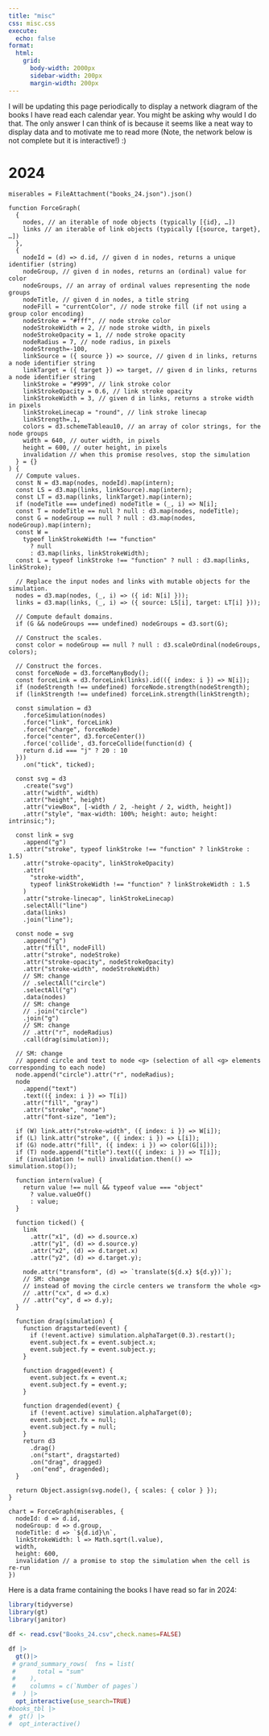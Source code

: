 ```yaml
---
title: "misc"
css: misc.css
execute:
  echo: false
format:
  html:
    grid:
      body-width: 2000px
      sidebar-width: 200px
      margin-width: 200px
---
```


I will be updating this page periodically to display a network diagram of the books I have read each calendar year. You might be asking why would I do that. The only answer I can think of is because it seems like a neat way to display data and to motivate me to read more (Note, the network below is not complete but it is interactive!) :)

# 2024

```ojs
miserables = FileAttachment("books_24.json").json()

function ForceGraph(
  {
    nodes, // an iterable of node objects (typically [{id}, …])
    links // an iterable of link objects (typically [{source, target}, …])
  },
  {
    nodeId = (d) => d.id, // given d in nodes, returns a unique identifier (string)
    nodeGroup, // given d in nodes, returns an (ordinal) value for color
    nodeGroups, // an array of ordinal values representing the node groups
    nodeTitle, // given d in nodes, a title string
    nodeFill = "currentColor", // node stroke fill (if not using a group color encoding)
    nodeStroke = "#fff", // node stroke color
    nodeStrokeWidth = 2, // node stroke width, in pixels
    nodeStrokeOpacity = 1, // node stroke opacity
    nodeRadius = 7, // node radius, in pixels
    nodeStrength=-100,
    linkSource = ({ source }) => source, // given d in links, returns a node identifier string
    linkTarget = ({ target }) => target, // given d in links, returns a node identifier string
    linkStroke = "#999", // link stroke color
    linkStrokeOpacity = 0.6, // link stroke opacity
    linkStrokeWidth = 3, // given d in links, returns a stroke width in pixels
    linkStrokeLinecap = "round", // link stroke linecap
    linkStrength=.1,
    colors = d3.schemeTableau10, // an array of color strings, for the node groups
    width = 640, // outer width, in pixels
    height = 600, // outer height, in pixels
    invalidation // when this promise resolves, stop the simulation
  } = {}
) {
  // Compute values.
  const N = d3.map(nodes, nodeId).map(intern);
  const LS = d3.map(links, linkSource).map(intern);
  const LT = d3.map(links, linkTarget).map(intern);
  if (nodeTitle === undefined) nodeTitle = (_, i) => N[i];
  const T = nodeTitle == null ? null : d3.map(nodes, nodeTitle);
  const G = nodeGroup == null ? null : d3.map(nodes, nodeGroup).map(intern);
  const W =
    typeof linkStrokeWidth !== "function"
      ? null
      : d3.map(links, linkStrokeWidth);
  const L = typeof linkStroke !== "function" ? null : d3.map(links, linkStroke);

  // Replace the input nodes and links with mutable objects for the simulation.
  nodes = d3.map(nodes, (_, i) => ({ id: N[i] }));
  links = d3.map(links, (_, i) => ({ source: LS[i], target: LT[i] }));

  // Compute default domains.
  if (G && nodeGroups === undefined) nodeGroups = d3.sort(G);

  // Construct the scales.
  const color = nodeGroup == null ? null : d3.scaleOrdinal(nodeGroups, colors);

  // Construct the forces.
  const forceNode = d3.forceManyBody();
  const forceLink = d3.forceLink(links).id(({ index: i }) => N[i]);
  if (nodeStrength !== undefined) forceNode.strength(nodeStrength);
  if (linkStrength !== undefined) forceLink.strength(linkStrength);

  const simulation = d3
    .forceSimulation(nodes)
    .force("link", forceLink)
    .force("charge", forceNode)
    .force("center", d3.forceCenter())
    .force('collide', d3.forceCollide(function(d) {
    return d.id === "j" ? 20 : 10
  }))
    .on("tick", ticked);

  const svg = d3
    .create("svg")
    .attr("width", width)
    .attr("height", height)
    .attr("viewBox", [-width / 2, -height / 2, width, height])
    .attr("style", "max-width: 100%; height: auto; height: intrinsic;");

  const link = svg
    .append("g")
    .attr("stroke", typeof linkStroke !== "function" ? linkStroke : 1.5)
    .attr("stroke-opacity", linkStrokeOpacity)
    .attr(
      "stroke-width",
      typeof linkStrokeWidth !== "function" ? linkStrokeWidth : 1.5
    )
    .attr("stroke-linecap", linkStrokeLinecap)
    .selectAll("line")
    .data(links)
    .join("line");

  const node = svg
    .append("g")
    .attr("fill", nodeFill)
    .attr("stroke", nodeStroke)
    .attr("stroke-opacity", nodeStrokeOpacity)
    .attr("stroke-width", nodeStrokeWidth)
    // SM: change
    // .selectAll("circle")
    .selectAll("g")
    .data(nodes)
    // SM: change
    // .join("circle")
    .join("g")
    // SM: change
    // .attr("r", nodeRadius)
    .call(drag(simulation));

  // SM: change
  // append circle and text to node <g> (selection of all <g> elements corresponding to each node)
  node.append("circle").attr("r", nodeRadius);
  node
    .append("text")
    .text(({ index: i }) => T[i])
    .attr("fill", "gray")
    .attr("stroke", "none")
    .attr("font-size", "1em");

  if (W) link.attr("stroke-width", ({ index: i }) => W[i]);
  if (L) link.attr("stroke", ({ index: i }) => L[i]);
  if (G) node.attr("fill", ({ index: i }) => color(G[i]));
  if (T) node.append("title").text(({ index: i }) => T[i]);
  if (invalidation != null) invalidation.then(() => simulation.stop());

  function intern(value) {
    return value !== null && typeof value === "object"
      ? value.valueOf()
      : value;
  }

  function ticked() {
    link
      .attr("x1", (d) => d.source.x)
      .attr("y1", (d) => d.source.y)
      .attr("x2", (d) => d.target.x)
      .attr("y2", (d) => d.target.y);

    node.attr("transform", (d) => `translate(${d.x} ${d.y})`);
    // SM: change
    // instead of moving the circle centers we transform the whole <g>
    // .attr("cx", d => d.x)
    // .attr("cy", d => d.y);
  }

  function drag(simulation) {
    function dragstarted(event) {
      if (!event.active) simulation.alphaTarget(0.3).restart();
      event.subject.fx = event.subject.x;
      event.subject.fy = event.subject.y;
    }

    function dragged(event) {
      event.subject.fx = event.x;
      event.subject.fy = event.y;
    }

    function dragended(event) {
      if (!event.active) simulation.alphaTarget(0);
      event.subject.fx = null;
      event.subject.fy = null;
    }
    return d3
      .drag()
      .on("start", dragstarted)
      .on("drag", dragged)
      .on("end", dragended);
  }

  return Object.assign(svg.node(), { scales: { color } });
}

chart = ForceGraph(miserables, {
  nodeId: d => d.id,
  nodeGroup: d => d.group,
  nodeTitle: d => `${d.id}\n`,
  linkStrokeWidth: l => Math.sqrt(l.value),
  width,
  height: 600,
  invalidation // a promise to stop the simulation when the cell is re-run
})

```

Here is a data frame containing the books I have read so far in 2024:

```r

library(tidyverse)
library(gt)
library(janitor)

df <- read.csv("Books_24.csv",check.names=FALSE)

df |> 
  gt()|>
 # grand_summary_rows(  fns = list(
 #      total = "sum"
 #    ),
 #    columns = c(`Number of pages`)
 #  ) |>
  opt_interactive(use_search=TRUE)
#books_tbl |>
#  gt() |>
#  opt_interactive()

```
